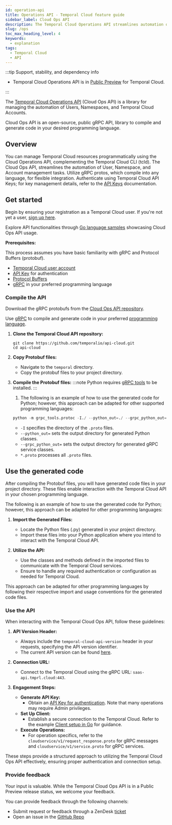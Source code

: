 ```yaml
---
id: operation-api
title: Operations API - Temporal Cloud feature guide
sidebar_label: Cloud Ops API
description: The Temporal Cloud Operations API streamlines automation of Users, Namespaces, and Accounts with gRPC integration for diverse programming languages, enabling efficient resource management.
slug: /ops
toc_max_heading_level: 4
keywords:
  - explanation
tags:
  - Temporal Cloud
  - API
---
```


:::tip Support, stability, and dependency info

- Temporal Cloud Operations API is in [Public Preview](/evaluate/development-production-features/release-stages#public-preview) for Temporal Cloud.

:::

The [Temporal Cloud Operations API](https://github.com/temporalio/api-cloud/tree/main) (Cloud Ops API) is a library for managing the automation of Users, Namespaces, and Temporal Cloud Accounts.

Cloud Ops API is an open-source, public gRPC API, library to compile and generate code in your desired programming language.

## Overview

You can manage Temporal Cloud resources programmatically using the Cloud Operations API, complementing the Temporal Cloud CLI (tcld).
The Cloud Ops API, streamlines the automation of User, Namespace, and Account management tasks.
Utilize gRPC protos, which compile into any language, for flexible integration.
Authenticate using Temporal Cloud API Keys; for key management details, refer to the [API Keys](/cloud/api-keys) documentation.

## Get started

Begin by ensuring your registration as a Temporal Cloud user.
If you're not yet a user, [sign up here](https://pages.temporal.io/get-started-with-cloud).

Explore API functionalities through [Go language samples](https://github.com/temporalio/cloud-samples-go) showcasing Cloud Ops API usage.

**Prerequisites:**

This process assumes you have basic familiarity with gRPC and Protocol Buffers (protobuf).

- [Temporal Cloud user account](/cloud/get-started)
- [API Key](/cloud/tcld/apikey#create) for authentication
- [Protocol Buffers](https://github.com/protocolbuffers/protobuf/releases)
- [gRPC](https://grpc.io/docs/languages/) in your preferred programming language

### Compile the API

Download the gRPC protobufs from the [Cloud Ops API repository](https://github.com/temporalio/api-cloud/tree/main/temporal/api/cloud).

Use [gRPC](https://grpc.io/docs/) to compile and generate code in your preferred [programming language](https://grpc.io/docs/#official-support).

1. **Clone the Temporal Cloud API repository:**

   ```command
   git clone https://github.com/temporalio/api-cloud.git
   cd api-cloud
   ```

2. **Copy Protobuf files:**

   - Navigate to the `temporal` directory.
   - Copy the protobuf files to your project directory.

3. **Compile the Protobuf files:**
   :::note
   Python requires [gRPC tools](https://grpc.io/docs/languages/python/quickstart/#grpc-tools) to be installed.
   :::
   1. The following is an example of how to use the generated code for Python; however, this approach can be adapted for other supported programming languages:
   ```python
   python -m grpc_tools.protoc -I./ --python_out=./ --grpc_python_out=./ *.proto
   ```
   - `-I` specifies the directory of the `.proto` files.
   - `--python_out=` sets the output directory for generated Python classes.
   - `--grpc_python_out=` sets the output directory for generated gRPC service classes.
   - `*.proto` processes all `.proto` files.

## Use the generated code

After compiling the Protobuf files, you will have generated code files in your project directory.
These files enable interaction with the Temporal Cloud API in your chosen programming language.

The following is an example of how to use the generated code for Python; however, this approach can be adapted for other programming languages:

1. **Import the Generated Files:**

   - Locate the Python files (.py) generated in your project directory.
   - Import these files into your Python application where you intend to interact with the Temporal Cloud API.

2. **Utilize the API:**
   - Use the classes and methods defined in the imported files to communicate with the Temporal Cloud services.
   - Ensure to handle any required authentication or configuration as needed for Temporal Cloud.

This approach can be adapted for other programming languages by following their respective import and usage conventions for the generated code files.

### Use the API

When interacting with the Temporal Cloud Ops API, follow these guidelines:

1. **API Version Header:**

   - Always include the `temporal-cloud-api-version` header in your requests, specifying the API version identifier.
   - The current API version can be found [here](https://github.com/temporalio/api-cloud/blob/main/VERSION#L1C1-L1C14).

2. **Connection URL:**

   - Connect to the Temporal Cloud using the gRPC URL: `saas-api.tmprl.cloud:443`.

3. **Engagement Steps:**
   - **Generate API Key:**
     - Obtain an [API Key for authentication](/cloud/api-keys#manage-api-keys). Note that many operations may require Admin privileges.
   - **Set Up Client:**
     - Establish a secure connection to the Temporal Cloud. Refer to the example [Client setup in Go](https://github.com/temporalio/cloud-samples-go/blob/main/client/temporal/client.go) for guidance.
   - **Execute Operations:**
     - For operation specifics, refer to the `cloudservice/v1/request_response.proto` for gRPC messages and `cloudservice/v1/service.proto` for gRPC services.

These steps provide a structured approach to utilizing the Temporal Cloud Ops API effectively, ensuring proper authentication and connection setup.

### Provide feedback

Your input is valuable.
While the Temporal Cloud Ops API is in a Public Preview release status, we welcome your feedback.

You can provide feedback through the following channels:

- Submit request or feedback through a ZenDesk [ticket](/cloud/support#support-ticket)
- Open an issue in the [GitHub Repo](https://github.com/temporalio/api-cloud)
